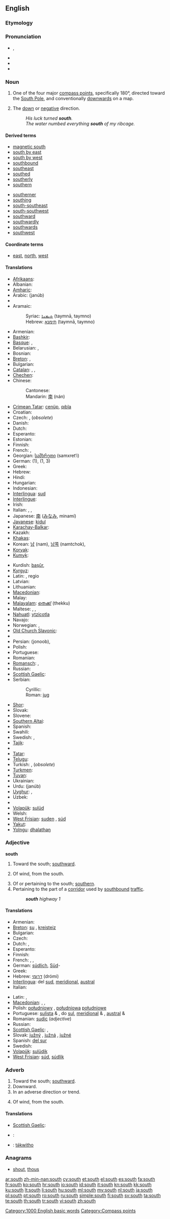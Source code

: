{{slim-wikipedia|South (disambiguation)}}
{{also|South}}
==English==

===Etymology===
{{etyl|ang}} {{term|suþ|sūþ|lang=ang}}

===Pronunciation===
* {{IPA|/saʊθ/}}, {{SAMPA|/saUT/}}
* {{audio|en-us-south.ogg|Audio (US)}}
* {{audio|En-uk-south.ogg|Audio (UK)}}
* {{rhymes|aʊθ}}

===Noun===
{{en-noun|-}}

# One of the four major [[compass point]]s, specifically 180°, directed toward the [[South Pole]], and conventionally [[downwards]] on a map.
# {{rfv-sense}} {{figuratively}} The [[down]] or [[negative]] direction.
#: ''His luck turned '''south'''.''
#: ''The water numbed everything '''south''' of my ribcage.''

====Derived terms====
{{rel-top|terms derived from ''south''}}
* [[magnetic south]]
* [[south by east]]
* [[south by west]]
* [[southbound]]
* [[southeast]]
* [[southed]]
* [[southerly]]
* [[southern]]
{{rel-mid}}
* [[southerner]]
* [[southing]]
* [[south-southeast]]
* [[south-southwest]]
* [[southward]]
* [[southwardly]]
* [[southwards]]
* [[southwest]]
{{rel-bottom}}

====Coordinate terms====
* {{sense|compass point}} [[east]], [[north]], [[west]]

====Translations====
{{trans-top|compass point}}
* [[Afrikaans]]: {{t-|af|suid|xs=Afrikaans}}
* Albanian: {{t-|sq|jug|m|xs=Albanian}}
* [[Amharic]]: {{t|am|ደቡብ|tr=däbub|sc=Ethi|xs=Amharic}}
* Arabic: {{Arab|[[جنوب]]}} (janúb)
* {{trreq|Aragonese}}
* Aramaic:
*: Syriac: [[ܬܝܡܢܐ]] (taymnā, taymno) {{f}}
*: Hebrew: [[תימנא]] (taymnā, taymno) {{f}}
* Armenian: {{t-|hy|հարավ|tr=harav}}
* [[Bashkir]]: {{tø|ba|көньяҡ|tr=könyaq|sc=Cyrl|xs=Bashkir}}
* [[Basque]]: {{t|eu|hego|xs=Basque}}, {{t|eu|hegoalde|xs=Basque}}
* Belarusian: {{t|be|поўдзень|m|tr=póŭdzen′|xs=Belarusian}}, {{t|be|poŭdzień|m|xs=Belarusian}}
* Bosnian: {{t-|bs|jug|m}}
* [[Breton]]: {{t-|br|su|m|xs=Breton}}, {{t|br|kreisteiz|m|xs=Breton}}
* Bulgarian: {{t+|bg|юг|m|tr=jug}}
* [[Catalan]]: {{t-|ca|sud|m}}, {{t|ca|migdia|m}}, {{t|ca|migjorn|m}}
* [[Chechen]]: {{tø|ce|къилбе|tr=q̇ilbe|sc=Cyrl}}
* Chinese:
*: Cantonese: {{tø|yue|南|tr=naam4|sc=Hani|xs=Cantonese}}
*: Mandarin: [[南]] (nán)
* [[Crimean Tatar]]: [[cenüp]], [[qıbla]]
* Croatian: {{t+|hr|jug|m}}
* Czech: {{t+|cs|jih|m}}, {{t+|cs|poledne|n}} (''obsolete'')
* Danish: {{t+|da|syd}}
* Dutch: {{t+|nl|zuiden|n}}
* Esperanto: {{t-|eo|sudo|xs=Esperanto}}
* Estonian: {{t-|et|lõuna}}
* Finnish: {{t+|fi|etelä}}
* French: {{t+|fr|sud|m}}, {{t+|fr|midi|m}}
* Georgian: [[სამხრეთი]] (samxret‘i)
* German: {{t+|de|Süden|m}} (1), {{t+|de|Süd}} (1, 3)
* Greek: {{t+|el|νότος|m|tr=nótos}}
* Hebrew: {{t+|he|דרום|m|tr=darόm}}
* Hindi: {{t-|hi|दक्षिण|xs=Hindi}}
* Hungarian: {{t+|hu|dél}}
* Indonesian: {{t+|id|selatan|xs=Indonesian}}
* [[Interlingua]]: [[sud]]
* [[Interlingue]]: {{t-|ie|sude|xs=Interlingue}}
* Irish: {{t-|ga|deisceart|m|xs=Irish}}
* Italian: {{t+|it|sud}}, {{t+|it|mezzogiorno}}, {{t+|it|meridione}}
* Japanese: [[南]] ([[みなみ]], minamí)
* [[Javanese]]: [[kidul]]
* [[Karachay-Balkar]]: {{tø|krc|къыбыла|tr=qıbıla|sc=Cyrl}}
* Kazakh: {{t|kk|оңтүстік|tr=oñtüstik|sc=Cyrl|xs=Kazakh}}
* [[Khakas]]: {{tø|kjh|ӱстінзарых|tr=üstínzarıx|sc=Cyrl}}
* Korean: [[남]] (nam), [[남쪽]] (namtchok), {{t+|ko|南|tr=nam}}
* [[Koryak]]: {{tø|kpy|эвʼтылаӈӄал|tr=ewtəlañqal|sc=Cyrl}}
* [[Kumyk]]: {{tø|kum|къыбла|tr=qıbla|sc=Cyrl}}
{{trans-mid}}
* Kurdish: [[başûr]], {{ku-Arab|[[باشور]]}}
* [[Kyrgyz]]: {{t-|ky|түштүк|tr=tüştük|sc=Cyrl|xs=Kyrgyz}}
* Latin: {{t+|la|meridies|m}}, regio {{t+|la|australis|f}}
* Latvian: {{t|lv|dienvidi|m|p|xs=Latvian}}
* Lithuanian: {{t+|lt|pietūs|m|p|xs=Lithuanian}}
* [[Macedonian]]: {{t-|mk|југ|m|tr=jug}}
* Malay: {{t-|ms|selatan|xs=Malay}}
* [[Malayalam]]: [[തെക്ക്]] (thekku)
* Maltese: {{t|mt|nofsinhar|xs=Maltese}}, {{t-|mt|sud|xs=Maltese}}, {{t|mt|t'isfel|xs=Maltese}}
* [[Nahuatl]]: [[ytzicotla]]
* Navajo: {{tø|nv|shádiʼááh}}
* Norwegian: {{t+|no|sør}}, {{t-|no|syd}}
* [[Old Church Slavonic]]: {{tø|cu|югъ|m|tr=jugŭ|sc=Cyrs}}
* {{trreq|Oriya}}
* Persian: {{fa-Arab|[[جنوب]]}} (jonoob), {{t|fa|نیمروز|tr=nimruz|xs=Persian}}
* Polish: {{t+|pl|południe|n}}
* Portuguese: {{t+|pt|sul|m}}
* Romanian: {{t+|ro|sud|n}}
* [[Romansch]]: {{t|rm|sid}}, {{t|rm|süd|m}}
* Russian: {{t+|ru|юг|m|tr=jug}}
* [[Scottish Gaelic]]: {{t-|gd|deas|f|xs=Scottish Gaelic}}
* Serbian:
*: Cyrillic: {{t-|sr|југ|m|sc=Cyrl}}
*: Roman: [[jug#Serbian|jug]] {{m}}
* [[Shor]]: {{tø|cjs|кÿнегей|tr=künegey|sc=Cyrl}}
* Slovak: {{t-|sk|juh|m}}
* Slovene: {{t+|sl|jug|m}}
* [[Southern Altai]]: {{tø|alt|тӱштӱк|tr=tüştük|sc=Cyrl}}
* Spanish: {{t+|es|sur|m}}
* Swahili: {{t+|sw|kusini|xs=Swahili}}
* Swedish: {{t+|sv|söder}}, {{t+|sv|syd}}
* [[Tajik]]: {{t-|tg|ҷануб|tr=canub|sc=Cyrl|xs=Tajik}}
* {{trreq|Tamil}}
* [[Tatar]]: {{t|tt|könyaq|xs=Tatar}}
* [[Telugu]]: {{t|te|దక్షిణం|tr=dakshiNaM}}
* Turkish: {{t+|tr|güney}}, {{t|tr|cenup}} (''obsolete'')
* [[Turkmen]]: {{t-|tk|günorta|xs=Turkmen}}
* [[Tuvan]]: {{tø|tyv|мурнуу чүк|tr=murnuu çük|sc=Cyrl}}
* Ukrainian: {{t|uk|південь|m|tr=pívden′|xs=Ukrainian}}
* Urdu: {{ur-Arab|[[جنوب]]}} (janúb) {{m}}
* [[Uyghur]]: {{t|ug|جەنۇب|tr=jenub|sc=ug-Arab|xs=Uyghur}},  {{t|ug|җәнуб|tr=jenub|sc=Cyrl|xs=Uyghur}}
* Uzbek: {{t|uz|janub|xs=Uzbek}}
* {{trreq|Vietnamese}}
* [[Volapük]]: [[sulüd]]
* Welsh: {{t+|cy|de|xs=Welsh}}
* [[West Frisian]]: [[suden]] {{n}}, [[súd]]
* [[Yakut]]: {{tø|sah|соҕуруу|tr=soğuruu|sc=Cyrl}}
* [[Yolngu]]: [[dhalathaŋ]]
{{trans-bottom}}

===Adjective===
'''south'''

# Toward the south; [[southward]].
# {{meteorology}} Of wind, from the south.
# Of or pertaining to the south; [[southern]].
# Pertaining to the part of a [[corridor]] used by [[southbound]] [[traffic]].
#: '''''south''' highway 1''

====Translations====
{{trans-top|of or pertaining to the south}}
* Armenian: {{t-|hy|հարավային|tr=haravayin}}
* [[Breton]]: [[su]] {{m}}, [[kreisteiz]] {{m}}
* Bulgarian: {{t-|bg|южен|m|tr=júžen}}
* Czech: {{t+|cs|jižní}}
* Dutch: {{t+|nl|zuid}}, {{t-|nl|zuidelijk}}
* Esperanto: {{t-|eo|suda|xs=Esperanto}}
* Finnish: {{t+|fi|eteläinen}}
* French: {{t+|fr|sud}}, {{t+|fr|méridional}}, {{t+|fr|austral}}
* German: [[südlich]], [[Süd]]-
* Greek: {{t+|el|νότιος|tr=nótios}}
* Hebrew: [[דרומי]] (drómi)
* [[Interlingua]]: del [[sud]], [[meridional]], [[austral]]
* Italian: {{t+|it|meridionale}}
{{trans-mid}}
* Latin: {{t+|la|australis|m|f}}, {{t-|la|australe|n}}
* [[Macedonian]]: {{t|mk|јужен|m|tr=júžen}}, {{t|mk|јужна|f|tr=júžna}}, {{t-|mk|јужно|n|tr=júžno}}
* Polish: [[południowy]] {{m}}, [[południowa]] {{f}} [[południowe]] {{n}}
* Portuguese: [[sulista]] {{m}} & {{f}}, do [[sul]], [[meridional]] {{m}} & {{f}}, [[austral]] {{m}} & {{f}}
* Romanian: [[sudic]] (''adjective'')
* Russian: {{t+|ru|южный|tr=júžyj}}
* [[Scottish Gaelic]]: {{t-|gd|deas|xs=Scottish Gaelic}}, {{t-|gd|a deas|xs=Scottish Gaelic}}
* Slovak: [[južný]] {{m}}, [[južná]] {{f}}, [[južné]] {{n}}
* Spanish: [[del sur]]
* Swedish: {{t+|sv|syd}}
* [[Volapük]]: [[sulüdik]]
* [[West Frisian]]: [[súd]], [[súdlik]]
{{trans-bottom}}

===Adverb===
{{en-adv|-}}

# Toward the south; [[southward]].
# Downward.
# In an adverse direction or trend.
# {{meteorology}} Of wind, from the south.

====Translations====
{{trans-top|towards the south}}
* [[Scottish Gaelic]]: {{t-|gd|a deas|xs=Scottish Gaelic}}
{{trans-mid}}
{{trans-bottom}}

{{trans-top|of wind: from the south}}
{{trans-mid}}
{{trans-bottom}}

{{checktrans-top}}
* {{ttbc|it}}: {{t+|it|sud}}
* {{ttbc|twf}}: [[tə́kwitho]]
{{trans-bottom}}

===Anagrams===
* {{alphagram|hostu}} [[shout#English|shout]], [[thous#English|thous]]

[[Category:1000 English basic words]]
[[Category:Compass points]]

[[ar:south]]
[[zh-min-nan:south]]
[[cy:south]]
[[et:south]]
[[el:south]]
[[es:south]]
[[fa:south]]
[[fr:south]]
[[ko:south]]
[[hr:south]]
[[io:south]]
[[id:south]]
[[it:south]]
[[kn:south]]
[[kk:south]]
[[ku:south]]
[[lt:south]]
[[li:south]]
[[hu:south]]
[[ml:south]]
[[my:south]]
[[nl:south]]
[[ja:south]]
[[pl:south]]
[[pt:south]]
[[ro:south]]
[[ru:south]]
[[simple:south]]
[[fi:south]]
[[sv:south]]
[[ta:south]]
[[te:south]]
[[th:south]]
[[tr:south]]
[[vi:south]]
[[zh:south]]